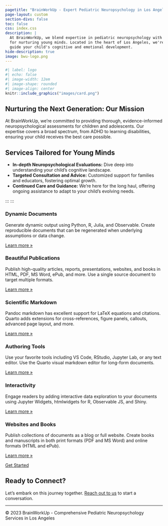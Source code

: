 ```yaml
---
pagetitle: "BrainWorkUp - Expert Pediatric Neuropsychology in Los Angeles"
page-layout: custom
section-divs: false
toc: false
css: index.css
description: |
  At BrainWorkUp, we blend expertise in pediatric neuropsychology with a passion
  for nurturing young minds. Located in the heart of Los Angeles, we're here to
  guide your child's cognitive and emotional development.
hide-description: true
image: bwu-logo.png
---
```


```r
#| label: logo
#| echo: false
#| image-width: 12em
#| image-shape: rounded
#| image-align: center
knitr::include_graphics("images/card.png")
```

## Nurturing the Next Generation: Our Mission

At BrainWorkUp, we're committed to providing thorough, evidence-informed neuropsychological assessments for children and adolescents. Our expertise covers a broad spectrum, from ADHD to learning disabilities, ensuring your child receives the best care possible.

## Services Tailored for Young Minds

- **In-depth Neuropsychological Evaluations:** Dive deep into understanding your child's cognitive landscape.
- **Targeted Consultation and Advice:** Customized support for families and educators, fostering optimal growth.
- **Continued Care and Guidance:** We're here for the long haul, offering ongoing assistance to adapt to your child's evolving needs.

::: {.grid}


:::
:::
:::


::: {.content-block}
::: {.features}

::: {.feature}
### Dynamic Documents
Generate dynamic output using Python, R, Julia, and Observable. Create reproducible documents that can be regenerated when underlying assumptions or data change.

::: {.learn-more}
[Learn more »](docs/computations/python.qmd)
:::
:::

::: {.feature}
### Beautiful Publications
Publish high-quality articles, reports, presentations, websites, and books in HTML, PDF, MS Word, ePub, and more. Use a single source document to target multiple formats.

::: {.learn-more}
[Learn more »](docs/output-formats/all-formats.qmd)
:::
:::

::: {.feature}
### Scientific Markdown
Pandoc markdown has excellent support for LaTeX equations and citations. Quarto adds extensions for cross-references, figure panels, callouts, advanced page layout, and more.

::: {.learn-more}
[Learn more »](docs/authoring/markdown-basics.qmd)
:::
:::

::: {.feature}
### Authoring Tools
Use your favorite tools including VS Code, RStudio, Jupyter Lab, or any text editor. Use the Quarto visual markdown editor for long-form documents.

::: {.learn-more}
[Learn more »](docs/tools/jupyter-lab.qmd)
:::
:::

::: {.feature}
### Interactivity
Engage readers by adding interactive data exploration to your documents using Jupyter Widgets, htmlwidgets for R, Observable JS, and Shiny.

::: {.learn-more}
[Learn more »](docs/interactive/)
:::
:::

::: {.feature}
### Websites and Books
Publish collections of documents as a blog or full website. Create books and manuscripts in both print formats (PDF and MS Word) and online formats (HTML and ePub).

::: {.learn-more}
[Learn more »](docs/websites/)
:::
:::

:::
:::


::: {.get-started .alt-background}
::: {.content-block}

[Get Started](docs/get-started/index.html){.btn-action-primary  .btn-action .btn .btn-success .btn-lg role="button" style="margin-top: 1em;"}

:::
:::



## Ready to Connect?

Let's embark on this journey together. [Reach out to us](contact.html) to start a conversation.

---

© 2023 BrainWorkUp - Comprehensive Pediatric Neuropsychology Services in Los Angeles


